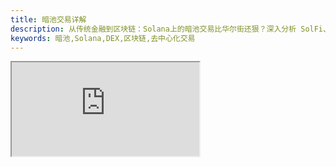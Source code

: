 ```yaml
---
title: 暗池交易详解
description: 从传统金融到区块链：Solana上的暗池交易比华尔街还狠？深入分析 SolFi、ZeroFi 等神秘 DEX
keywords: 暗池,Solana,DEX,区块链,去中心化交易
---
```


<div style={{ position: 'relative', paddingBottom: '56.25%', height: 0, overflow: 'hidden' }}>
  <iframe 
    src="https://www.youtube.com/embed/CgvB6Nb9ZgI?si=-ATbsAfT8M3HTX95" 
    title="暗池交易：从传统金融到Solana区块链暗池DEX详解 小鱼币币机 fishbbg" 
    style={{ 
      position: 'absolute', 
      top: 0, 
      left: 0, 
      width: '100%', 
      height: '100%',
      border: 'none',
      borderRadius: '8px'
    }}
    allow="accelerometer; autoplay; clipboard-write; encrypted-media; gyroscope; picture-in-picture; web-share" 
    referrerPolicy="strict-origin-when-cross-origin" 
    allowFullScreen
  />
</div>

## 本期视频内容

本期视频，小鱼将带你从传统金融的暗池历史讲起，一路讲到 Solana 链上最神秘的 DEX —— SolFi、ZeroFi、Obric V2。
  
它们没有官网、没有社区，却每天处理上亿美元的交易量。  
它们如何实现高效撮合？它们比华尔街玩得都厉害？  
链上暗池如何影响交易者的公平性和隐私性？  
Solana 的这几家暗池 DEX，究竟是效率奇迹，还是去中心化的新风险？

📌 本期内容涵盖：  
  - 暗池的起源与传统金融发展
  - Solana 上暗池 DEX 的运作方式
  - SolFi 等平台如何设计机制获得优势
  - 暗池交易的优势与潜在问题
